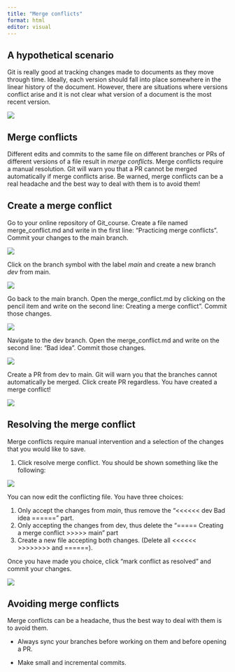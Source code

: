 ```yaml
---
title: "Merge conflicts"
format: html
editor: visual
---
```


## A hypothetical scenario

Git is really good at tracking changes made to documents as they move through time. Ideally, each version should fall into place somewhere in the linear history of the document. However, there are situations where versions conflict arise and it is not clear what version of a document is the most recent version.

![](images/Version_conflict.png)

## Merge conflicts

Different edits and commits to the same file on different branches or PRs of different versions of a file result in *merge conflicts*. Merge conflicts require a manual resolution. Git will warn you that a PR cannot be merged automatically if merge conflicts arise. Be warned, merge conflicts can be a real headache and the best way to deal with them is to avoid them!

## Create a merge conflict

Go to your online repository of Git_course. Create a file named merge_conflict.md and write in the first line: "Practicing merge conflicts". Commit your changes to the main branch.

![](img/MC3.png)

Click on the branch symbol with the label *main* and create a new branch *dev* from main.

![](img/MC4.png)

Go back to the main branch. Open the merge_conflict.md by clicking on the pencil item and write on the second line: Creating a merge conflict". Commit those changes.

![](img/MC5.png)

Navigate to the dev branch. Open the merge_conflict.md and write on the second line: "Bad idea". Commit those changes.

![](img/MC6.png)

Create a PR from dev to main. Git will warn you that the branches cannot automatically be merged. Click create PR regardless. You have created a merge conflict!

![](img/MC7.png)

## Resolving the merge conflict

Merge conflicts require manual intervention and a selection of the changes that you would like to save.

1.  Click resolve merge conflict. You should be shown something like the following:

![](img/MC8.png)

You can now edit the conflicting file. You have three choices:

1.  Only accept the changes from *main*, thus remove the "\<\<\<\<\<\< dev Bad idea ======" part.
2.  Only accepting the changes from dev, thus delete the "===== Creating a merge conflict \>\>\>\>\> main" part
3.  Create a new file accepting both changes. (Delete all \<\<\<\<\<\< \>\>\>\>\>\>\>\> and ======).

Once you have made you choice, click "mark conflict as resolved" and commit your changes.

![](img/MC9.png)

## Avoiding merge conflicts

Merge conflicts can be a headache, thus the best way to deal with them is to avoid them.

-   Always sync your branches before working on them and before opening a PR.

-   Make small and incremental commits.
